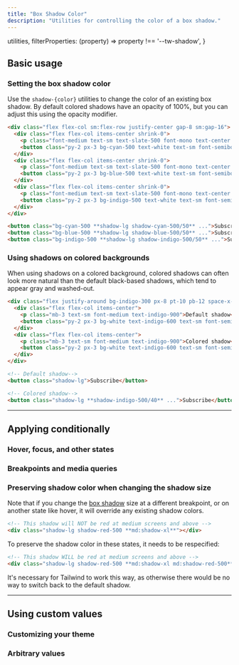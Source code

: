 ```yaml
---
title: "Box Shadow Color"
description: "Utilities for controlling the color of a box shadow."
---
```



  utilities,
  filterProperties: (property) => property !== '--tw-shadow',
}

## Basic usage

### Setting the box shadow color

Use the `shadow-{color}` utilities to change the color of an existing box shadow. By default colored shadows have an opacity of 100%, but you can adjust this using the opacity modifier.

```html {{ mode: 'example' }}
<div class="flex flex-col sm:flex-row justify-center gap-8 sm:gap-16">
  <div class="flex flex-col items-center shrink-0">
    <p class="font-medium text-sm text-slate-500 font-mono text-center mb-3 dark:text-slate-400">shadow-cyan-500/50</p>
    <button class="py-2 px-3 bg-cyan-500 text-white text-sm font-semibold rounded-md shadow-lg shadow-cyan-500/50 focus:outline-none">Subscribe</button>
  </div>
  <div class="flex flex-col items-center shrink-0">
    <p class="font-medium text-sm text-slate-500 font-mono text-center mb-3 dark:text-slate-400">shadow-blue-500/50</p>
    <button class="py-2 px-3 bg-blue-500 text-white text-sm font-semibold rounded-md shadow-lg shadow-blue-500/50 focus:outline-none">Subscribe</button>
  </div>
  <div class="flex flex-col items-center shrink-0">
    <p class="font-medium text-sm text-slate-500 font-mono text-center mb-3 dark:text-slate-400">shadow-indigo-500/50</p>
    <button class="py-2 px-3 bg-indigo-500 text-white text-sm font-semibold rounded-md shadow-lg shadow-indigo-500/50 focus:outline-none">Subscribe</button>
  </div>
</div>
```

```html
<button class="bg-cyan-500 **shadow-lg shadow-cyan-500/50** ...">Subscribe</button>
<button class="bg-blue-500 **shadow-lg shadow-blue-500/50** ...">Subscribe</button>
<button class="bg-indigo-500 **shadow-lg shadow-indigo-500/50** ...">Subscribe</button>
```

### Using shadows on colored backgrounds

When using shadows on a colored background, colored shadows can often look more natural than the default black-based shadows, which tend to appear gray and washed-out.

```html {{ mode: 'example', p: 'none' }}
<div class="flex justify-around bg-indigo-300 px-8 pt-10 pb-12 space-x-6">
  <div class="flex flex-col items-center">
    <p class="mb-3 text-sm font-medium text-indigo-900">Default shadow</p>
    <button class="py-2 px-3 bg-white text-indigo-600 text-sm font-semibold rounded-md shadow-lg focus:outline-none">Subscribe</button>
  </div>
  <div class="flex flex-col items-center">
    <p class="mb-3 text-sm font-medium text-indigo-900">Colored shadow</p>
    <button class="py-2 px-3 bg-white text-indigo-600 text-sm font-semibold rounded-md shadow-lg shadow-indigo-500/40 focus:outline-none">Subscribe</button>
  </div>
</div>
```

```html
<!-- Default shadow-->
<button class="shadow-lg">Subscribe</button>

<!-- Colored shadow-->
<button class="shadow-lg **shadow-indigo-500/40** ...">Subscribe</button>
```

---

## <Heading ignore>Applying conditionally</Heading>

### <Heading ignore>Hover, focus, and other states</Heading>

<HoverFocusAndOtherStates defaultClass="shadow shadow-blue-500/40" featuredClass="shadow-indigo-500/40" element="button" />

### <Heading ignore>Breakpoints and media queries</Heading>

<BreakpointsAndMediaQueries defaultClass="shadow shadow-blue-500/40" featuredClass="shadow-indigo-500/40" element="button" />

### Preserving shadow color when changing the shadow size

Note that if you change the [box shadow](/docs/box-shadow) size at a different breakpoint, or on another state like hover, it will override any existing shadow colors.

```html
<!-- This shadow will NOT be red at medium screens and above -->
<div class="shadow-lg shadow-red-500 **md:shadow-xl**"></div>
```

To preserve the shadow color in these states, it needs to be respecified:

```html
<!-- This shadow WILL be red at medium screens and above -->
<div class="shadow-lg shadow-red-500 **md:shadow-xl md:shadow-red-500**"></div>
```

It's necessary for Tailwind to work this way, as otherwise there would be no way to switch back to the default shadow.

---

## Using custom values

### Customizing your theme

<CustomizePluginColors name="box shadow" configKey="boxShadowColor" />

### Arbitrary values

<ArbitraryValues property="box-shadow" featuredClass="shadow-[#50d71e]" element="button" />
